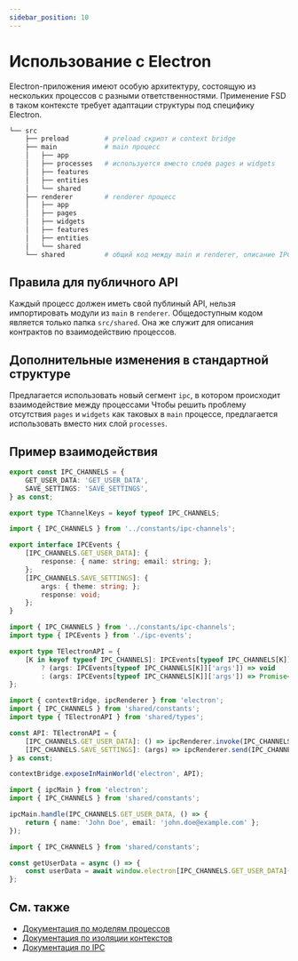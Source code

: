 ```yaml
---
sidebar_position: 10
---
```

# Использование с Electron

Electron-приложения имеют особую архитектуру, состоящую из нескольких процессов с разными ответственностями. Применение FSD в таком контексте требует адаптации структуры под специфику Electron.

```sh
└── src
    ├── preload         # preload скрипт и context bridge
    ├── main            # main процесс
    │   ├── app
    │   ├── processes   # используется вместо слоёв pages и widgets
    │   ├── features
    │   ├── entities
    │   └── shared
    ├── renderer        # renderer процесс
    │   ├── app
    │   ├── pages
    │   ├── widgets
    │   ├── features
    │   ├── entities
    │   └── shared
    └── shared          # общий код между main и renderer, описание IPC (наименование event'ов, контракты)
```

## Правила для публичного API
Каждый процесс должен иметь свой публиный API, нельзя импортировать модули из `main` в `renderer`. Общедоступным кодом является только папка `src/shared`. Она же служит для описания контрактов по взаимодействию процессов.

## Дополнительные изменения в стандартной структуре
Предлагается использовать новый сегмент `ipc`, в котором происходит взаимодействие между процессами
Чтобы решить проблему отсутствия `pages` и `widgets` как таковых в `main` процессе, предлагается использовать вместо них слой `processes`.

## Пример взаимодействия

```typescript title="src/shared/constants/ipc-channels.ts"
export const IPC_CHANNELS = {
    GET_USER_DATA: 'GET_USER_DATA',
    SAVE_SETTINGS: 'SAVE_SETTINGS',
} as const;

export type TChannelKeys = keyof typeof IPC_CHANNELS;
```

```typescript title="src/shared/types/ipc-events.ts"
import { IPC_CHANNELS } from '../constants/ipc-channels';

export interface IPCEvents {
    [IPC_CHANNELS.GET_USER_DATA]: {
        response: { name: string; email: string; };
    };
    [IPC_CHANNELS.SAVE_SETTINGS]: {
        args: { theme: string; };
        response: void;
    };
}
```

```typescript title="src/shared/types/preload.ts"
import { IPC_CHANNELS } from '../constants/ipc-channels';
import type { IPCEvents } from './ipc-events';

export type TElectronAPI = {
    [K in keyof typeof IPC_CHANNELS]: IPCEvents[typeof IPC_CHANNELS[K]]['response'] extends void
        ? (args: IPCEvents[typeof IPC_CHANNELS[K]]['args']) => void
        : (args: IPCEvents[typeof IPC_CHANNELS[K]]['args']) => Promise<IPCEvents[typeof IPC_CHANNELS[K]]['response']>;
};
```

```typescript title="src/preload/context-bridge.ts"
import { contextBridge, ipcRenderer } from 'electron';
import { IPC_CHANNELS } from 'shared/constants';
import type { TElectronAPI } from 'shared/types';

const API: TElectronAPI = {
    [IPC_CHANNELS.GET_USER_DATA]: () => ipcRenderer.invoke(IPC_CHANNELS.GET_USER_DATA),
    [IPC_CHANNELS.SAVE_SETTINGS]: (args) => ipcRenderer.send(IPC_CHANNELS.SAVE_SETTINGS, args),
} as const;

contextBridge.exposeInMainWorld('electron', API);
```

```typescript title="src/main/processes/user-manager/ipc/send-user-data.ts"
import { ipcMain } from 'electron';
import { IPC_CHANNELS } from 'shared/constants';

ipcMain.handle(IPC_CHANNELS.GET_USER_DATA, () => {
    return { name: 'John Doe', email: 'john.doe@example.com' };
});
```

```typescript title="src/renderer/page/user-settings/ipc/get-user-data.ts"
import { IPC_CHANNELS } from 'shared/constants';

const getUserData = async () => {
    const userData = await window.electron[IPC_CHANNELS.GET_USER_DATA]();
};
```

## См. также
- [Документация по моделям процессов](https://www.electronjs.org/docs/latest/tutorial/process-model)
- [Документация по изоляции контекстов](https://www.electronjs.org/docs/latest/tutorial/context-isolation)
- [Документация по IPC](https://www.electronjs.org/docs/latest/tutorial/ipc)